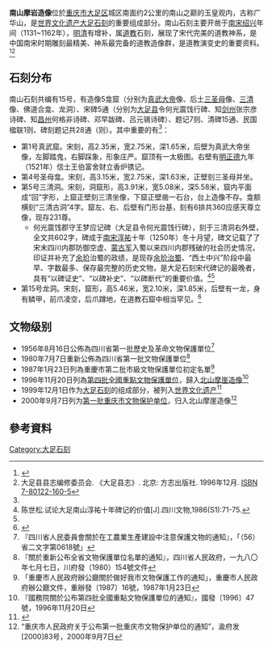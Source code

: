 {{msg:四川省文物保護單位
|名稱 = 南山摩岩造像
|編號 = 57
|圖片 = 
|級別 = S01
|分類 = 
|時代 = [[宋代|宋代]]、[[明代|明代]]
|地点 = [[四川省|四川省]][[江津專區|江津專區]][[大足縣|大足縣]]城郊
|坐標 =
|登錄 = 1956年8月16日
}}
{{msg:四川省文物保護單位
|名稱 = 南山摩崖造像
|編號 = 51
|圖片 = 
|級別 = S1
|分類 = 
|時代 = [[唐代|唐代]]、[[宋代|宋代]]
|地点 = [[四川省|四川省]][[大足縣|大足縣]]
|坐標 =
|登錄 = 1980年7月7日
}}
{{msg:重慶市文物保護單位
|名稱 = 南山摩崖造像
|編號 = 25
|圖片 = 
|級別 = 3
|分類 = 
|時代 = 唐、宋
|地点 = [[大足縣|大足縣]]南山
|坐標 = 
|登錄 = 1987年1月23日
}}
{{msg:四川省文物保護單位
|名稱 = 南山摩崖造像
|編號 = 歸併-8
|圖片 = 
|級別 = 104
|分類 = 
|時代 = 宋
|地点 = [[四川省|四川省]][[大足縣|大足縣]]
|坐標 =
|登錄 = 1996年11月20日
}}
{{msg:重慶市文物保護單位
|名稱 = [[北山摩崖造像|北山摩崖造像]]（包括[[佛灣|佛灣]]、[[觀音坡|觀音坡]]、[[佛耳崖摩崖造像|佛耳崖]]、[[營盤坡|營盤坡]]、[[大足多寶塔|多寶塔]]以及南山、[[石篆山摩崖造像|石篆山摩崖造像]]）
|編號 = 76
|圖片 = 
|級別 = 5
|分類 = 
|時代 = 唐代至宋代
|地点 = [[大足縣|大足縣]][[龙岗街道_(重庆市)|龍崗鎮]]龍崗村（北山）、[[龙岗街道_(重庆市)|城東鄉]]群力村（南山）、[[三驱镇|石桌鄉]]佛會村（石篆山）
|坐標 = 
|登錄 = 2000年9月7日
}}
'''南山摩岩造像'''位於[[重庆市|重庆市]][[大足区|大足区]]城区南面约2公里的南山之巅的玉皇观内，古称广华山，是[[世界文化遗产|世界文化遗产]][[大足石刻|大足石刻]]的重要组成部分。南山石刻主要开凿于[[南宋|南宋]][[绍兴_(年号)|绍兴]]年间（1131~1162年），[[明朝|明]][[清朝|清]]有增补，属[[道教|道教]]石刻，展现了宋代完美的道教神系，是中国南宋时期雕刻最精美、神系最完备的道教造像群，是道教演变史的重要资料。<ref name=":0">{{Cite web|url=http://www.dzshike.com/article/detail.html?a_id=157|title=南山石刻简介 南山 - 大足石刻研究院官网|accessdate=2018-09-08|work=www.dzshike.com}}{{Dead link|date=2019年5月 |bot=InternetArchiveBot |fix-attempted=yes }}</ref><ref name=":1">大足县县志编修委员会. 《大足县志》. 北京: 方志出版社. 1996年12月. [[Special:网络书源/7-80122-160-5|ISBN 7-80122-160-5]] </ref>

== 石刻分布 ==
南山石刻共编有15号，有造像5龛窟（分别为[[真武大帝|真武大帝]]像、后土[[三圣母|三圣母]]像、[[三清|三清]]像、佛道合龛、龙洞）、宋碑5通（分别为[[大足县|大足县]]令何光震饯行碑、知[[剑州_(先天)|剑州]]张宗彦诗碑、知[[昌州_(758年—1279年)|昌州]]何格非诗碑、邓早跋碑、吕元锡诗碑）、题记7则、清碑15通、民国楹联1则、碑刻题记共28通（则）。其中重要的有<ref name=":1" />：

* 第1号真武窟。宋刻，高2.35米，宽2.75米，深1.65米，后壁为真武大帝坐像，左脚踏鬼，右脚踩象，形象庄严。窟顶有一太极图。右壁有[[明朝|明]][[正德_(明朝)|正德]]九年（1521年）信士王伯富舍财立香炉镌记。
* 第4号圣母龛。宋刻，高3.15米，宽2.75米，深1.63米，正壁刻三圣母并坐。
* 第5号三清洞。宋刻，洞窟形，高3.91米，宽5.08米，深5.58米，窟内平面成“回”字形，上窟正壁刻三清坐像，下窟正壁凿一石台，台上造像不存。龛额横刻“三清古洞”4字。窟左、右、后壁有门形台基，刻有6排共360应感天尊立像，现存231尊。
** 何光震饯郡守王梦应记碑（大足县令何光震饯行碑），刻于三清洞右外壁，全文共602字，碑成于[[南宋|南宋]][[淳祐|淳祐]]十年（1250年）冬十月望，碑文记载了了宋末四川内郡防御空虚、[[蒙古征戰|蒙古军]]入蜀以来四川内郡残破的社会历史情况，印证并补充了[[余玠|余玠]]治蜀的政绩，是现存[[余玠防蜀之战|余玠治蜀]]、“西土中兴”阶段中最早、字数最多、保存最完整的历史文物，是大足石刻宋代碑记的最晚者，具有“以碑证史”、“以碑补史”、“以碑断代”的重要价值。<ref>陈世松.试论大足南山淳祐十年碑记的价值[J].四川文物,1986(S1):71-75.</ref><ref name=":0" />
* 第15号龙洞。宋刻，窟形，高5.46米，宽2.10米，深1.85米，后壁有一龙，身有鳞甲，前爪凌空，后爪蹲地，在道教石窟中相当罕见。<ref>{{Cite web|url=http://www.dzshike.com/article/detail.html?a_id=153|title=石龙 南山 - 大足石刻研究院官网|accessdate=2018-09-08|work=www.dzshike.com}}{{Dead link|date=2019年5月 |bot=InternetArchiveBot |fix-attempted=yes }}</ref>

== 文物级别 ==

* 1956年8月16日公佈為四川省第一批歷史及革命文物保護單位<ref>『四川省人民委員會關於在工農業生產建設中注意保護文物的通知』，「（56）省二文字第0618號」</ref>
* 1980年7月7日重新公佈為四川省第一批文物保護單位<ref>『關於重新公布全省文物保護單位名單的通知』，四川省人民政府，一九八〇年七月七日，川府發（1980）154號文件</ref>
* 1987年1月23日列為重慶市第二批市級文物保護單位初定名單<ref>「重慶市人民政府辦公廳關於做好我市文物保護工作的通知」，重慶市人民政府辦公廳文件，重辦發〔1987〕16號，1987年1月23日</ref>
* 1996年11月20日列為[[第四批全国重点文物保护单位|第四批全國重點文物保護單位]]，歸入[[北山摩崖造像|北山摩崖造像]]<ref>『國務院關於公布第四批全國重點文物保護單位的通知』，國發〔1996〕47號，1996年11月20日</ref>
* 1999年12月1日作为[[大足石刻|大足石刻]]的组成部分，被列入[[世界文化遗产|世界文化遗产]]<ref>{{Cite web|url=http://whc.unesco.org/en/list/912/|title=Dazu Rock Carvings|accessdate=2018-09-08|author=|date=|last=Centre|first=UNESCO World Heritage|work=whc.unesco.org|publisher=|language=en|quote=At Nanshan the Song dynasty carvings of the 12th century extend over a length of 86m and depict mostly Taoist subjects.|archive-date=2018-09-08|archive-url=https://web.archive.org/web/20180908130737/http://whc.unesco.org/en/list/912/|dead-url=no}}</ref>
* 2000年9月7日列为[[重庆市文物保护单位|第一批重庆市文物保护单位]]，归入北山摩崖造像<ref>“重庆市人民政府关于公布第一批重庆市文物保护单位的通知”，渝府发[2000]83号，2000年9月7日</ref>

==參考資料==
{{reflist}}
{{重慶全國重點文物保護單位}}
{{大足石刻}}
[[Category:大足石刻|Category:大足石刻]]